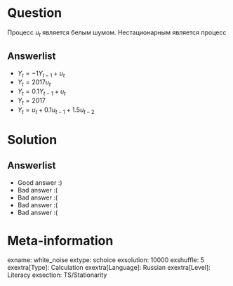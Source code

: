 Question
========
Процесс $u_t$ является белым шумом. Нестационарным является процесс


Answerlist
----------
*  $Y_t = -1Y_{t-1} + u_t$
*  $Y_t = 2017u_t$
*  $Y_t = 0.1Y_{t-1} + u_t$
*  $Y_t = 2017$
*  $Y_t = u_t + 0.1u_{t-1} + 1.5u_{t-2}$

Solution
========

Answerlist
----------
*  Good answer :)
*  Bad answer :(
*  Bad answer :(
*  Bad answer :(
*  Bad answer :(

Meta-information
================
exname: white_noise
extype: schoice
exsolution: 10000
exshuffle: 5
exextra[Type]: Calculation
exextra[Language]: Russian
exextra[Level]: Literacy
exsection: TS/Stationarity

